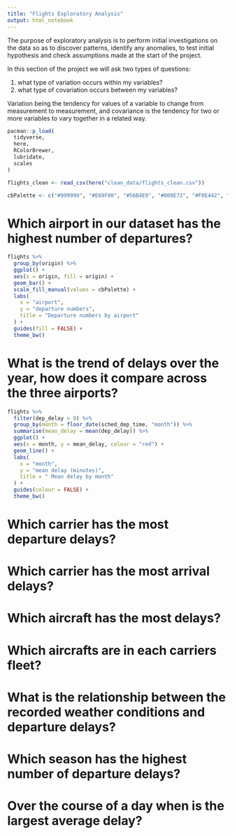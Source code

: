 ```yaml
---
title: "Flights Exploratory Analysis"
output: html_notebook
---
```


The purpose of exploratory analysis is to perform initial investigations on the data so as to discover patterns, identify any anomalies, to test initial hypothesis and check assumptions made at the start of the project. 

In this section of the project we will ask two types of questions: 

1. what type of variation occurs within my variables? 
2. what type of covariation occurs between my variables? 

Variation being the tendency for values of a variable to change from measurement to measurement, and covariance is the tendency for two or more variables to vary together in a related way.

```r
pacman::p_load(
  tidyverse,
  here,
  RColorBrewer,
  lubridate,
  scales
)
```

```r
flights_clean <- read_csv(here("clean_data/flights_clean.csv"))

cbPalette <- c("#999999", "#E69F00", "#56B4E9", "#009E73", "#F0E442", "#0072B2", "#D55E00", "#CC79A7")
```

# Which airport in our dataset has the highest number of departures?

```r
flights %>% 
  group_by(origin) %>%
  ggplot() +
  aes(x = origin, fill = origin) +
  geom_bar() +
  scale_fill_manual(values = cbPalette) +
  labs(
    x = "airport",
    y = "departure numbers",
    title = "Departure numbers by airport"
  ) +
  guides(fill = FALSE) +
  theme_bw()
```

# What is the trend of delays over the year, how does it compare across the three airports?

```r
flights %>% 
  filter(dep_delay > 0) %>% 
  group_by(month = floor_date(sched_dep_time, "month")) %>% 
  summarise(mean_delay = mean(dep_delay)) %>% 
  ggplot() +
  aes(x = month, y = mean_delay, colour = "red") +
  geom_line() +
  labs(
    x = "month",
    y = "mean delay (minutes)",
    title = " Mean delay by month"
  ) +
  guides(colour = FALSE) +
  theme_bw()
```

# Which carrier has the most departure delays?


# Which carrier has the most arrival delays?


# Which aircraft has the most delays?


# Which aircrafts are in each carriers fleet?


# What is the relationship between the recorded weather conditions and departure delays?


# Which season has the highest number of departure delays?


# Over the course of a day when is the largest average delay?
